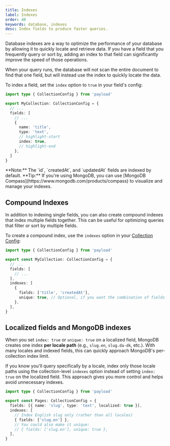 ```yaml
---
title: Indexes
label: Indexes
order: 40
keywords: database, indexes
desc: Index fields to produce faster queries.
---
```


Database indexes are a way to optimize the performance of your database by allowing it to quickly locate and retrieve data. If you have a field that you frequently query or sort by, adding an index to that field can significantly improve the speed of those operations.

When your query runs, the database will not scan the entire document to find that one field, but will instead use the index to quickly locate the data.

To index a field, set the `index` option to `true` in your field's config:

```ts
import type { CollectionConfig } from 'payload'

export MyCollection: CollectionConfig = {
  // ...
  fields: [
    // ...
    {
      name: 'title',
      type: 'text',
      // highlight-start
      index: true,
      // highlight-end
    },
  ]
}
```

<Banner type="info">
  **Note:** The `id`, `createdAt`, and `updatedAt` fields are indexed by
  default.
</Banner>

<Banner type="success">
  **Tip:** If you're using MongoDB, you can use [MongoDB
  Compass](https://www.mongodb.com/products/compass) to visualize and manage
  your indexes.
</Banner>

## Compound Indexes

In addition to indexing single fields, you can also create compound indexes that index multiple fields together. This can be useful for optimizing queries that filter or sort by multiple fields.

To create a compound index, use the `indexes` option in your [Collection Config](../configuration/collections):

```ts
import type { CollectionConfig } from 'payload'

export const MyCollection: CollectionConfig = {
  // ...
  fields: [
    // ...
  ],
  indexes: [
    {
      fields: ['title', 'createdAt'],
      unique: true, // Optional, if you want the combination of fields to be unique
    },
  ],
}
```

## Localized fields and MongoDB indexes

When you set `index: true` or `unique: true` on a localized field, MongoDB creates one index **per locale path** (e.g., `slug.en`, `slug.da-dk`, etc.). With many locales and indexed fields, this can quickly approach MongoDB's per-collection index limit.

If you know you'll query specifically by a locale, index only those locale paths using the collection-level `indexes` option instead of setting `index: true` on the localized field. This approach gives you more control and helps avoid unnecessary indexes.

```ts
import type { CollectionConfig } from 'payload'

export const Pages: CollectionConfig = {
  fields: [{ name: 'slug', type: 'text', localized: true }],
  indexes: [
    // Index English slug only (rather than all locales)
    { fields: ['slug.en'] },
    // You could also make it unique:
    // { fields: ['slug.en'], unique: true },
  ],
}
```
